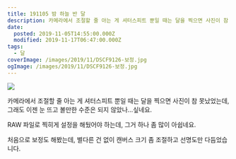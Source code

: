 ```yaml
---
title: 191105 밤 하늘 반 달
description: 카메라에서 조절할 줄 아는 게 셔터스피트 뿐일 때는 달을 찍으면 사진이 참 못났었는데, 그래도 이젠 눈 뜨고 볼만한 수준은 되지 않았나…싶네요. RAW 파일로 찍히게 설정을 해뒀어야 하는데, 그거 하나 좀 많이 아쉽네요. 처음으로 보정도 해봤는데, 별다른 건 없이 캔버스 크기 좀 조절하고 선명도만 다듬었습
date:
  posted: 2019-11-05T14:55:00.000Z
  modified: 2019-11-17T06:47:00.000Z
tags:
  - 달
coverImage: /images/2019/11/DSCF9126-보정.jpg
ogImage: /images/2019/11/DSCF9126-보정.jpg
---
```


![](/images/2019/11/DSCF9126-보정.jpg)

카메라에서 조절할 줄 아는 게 셔터스피트 뿐일 때는 달을 찍으면 사진이 참 못났었는데, 그래도 이젠 눈 뜨고 볼만한 수준은 되지 않았나…싶네요.

RAW 파일로 찍히게 설정을 해뒀어야 하는데, 그거 하나 좀 많이 아쉽네요.

처음으로 보정도 해봤는데, 별다른 건 없이 캔버스 크기 좀 조절하고 선명도만 다듬었습니다.